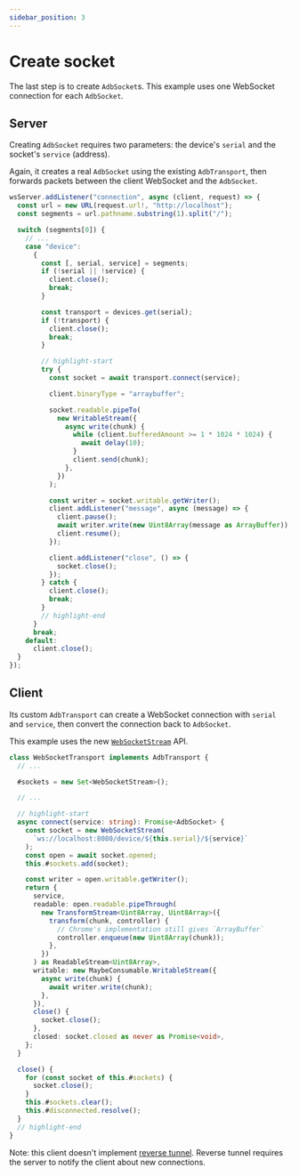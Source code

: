 ```yaml
---
sidebar_position: 3
---
```


# Create socket

The last step is to create `AdbSocket`s. This example uses one WebSocket connection for each `AdbSocket`.

## Server

Creating `AdbSocket` requires two parameters: the device's `serial` and the socket's `service` (address).

Again, it creates a real `AdbSocket` using the existing `AdbTransport`, then forwards packets between the client WebSocket and the `AdbSocket`.

```ts transpile title="server/index.ts"
wsServer.addListener("connection", async (client, request) => {
  const url = new URL(request.url!, "http://localhost");
  const segments = url.pathname.substring(1).split("/");

  switch (segments[0]) {
    // ...
    case "device":
      {
        const [, serial, service] = segments;
        if (!serial || !service) {
          client.close();
          break;
        }

        const transport = devices.get(serial);
        if (!transport) {
          client.close();
          break;
        }

        // highlight-start
        try {
          const socket = await transport.connect(service);

          client.binaryType = "arraybuffer";

          socket.readable.pipeTo(
            new WritableStream({
              async write(chunk) {
                while (client.bufferedAmount >= 1 * 1024 * 1024) {
                  await delay(10);
                }
                client.send(chunk);
              },
            })
          );

          const writer = socket.writable.getWriter();
          client.addListener("message", async (message) => {
            client.pause();
            await writer.write(new Uint8Array(message as ArrayBuffer));
            client.resume();
          });

          client.addListener("close", () => {
            socket.close();
          });
        } catch {
          client.close();
          break;
        }
        // highlight-end
      }
      break;
    default:
      client.close();
  }
});
```

## Client

Its custom `AdbTransport` can create a WebSocket connection with `serial` and `service`, then convert the connection back to `AdbSocket`.

This example uses the new [`WebSocketStream`](../../web-stream/websocket.mdx) API.

```ts transpile title="client/transport.ts"
class WebSocketTransport implements AdbTransport {
  // ...

  #sockets = new Set<WebSocketStream>();

  // ...

  // highlight-start
  async connect(service: string): Promise<AdbSocket> {
    const socket = new WebSocketStream(
      `ws://localhost:8080/device/${this.serial}/${service}`
    );
    const open = await socket.opened;
    this.#sockets.add(socket);

    const writer = open.writable.getWriter();
    return {
      service,
      readable: open.readable.pipeThrough(
        new TransformStream<Uint8Array, Uint8Array>({
          transform(chunk, controller) {
            // Chrome's implementation still gives `ArrayBuffer`
            controller.enqueue(new Uint8Array(chunk));
          },
        })
      ) as ReadableStream<Uint8Array>,
      writable: new MaybeConsumable.WritableStream({
        async write(chunk) {
          await writer.write(chunk);
        },
      }),
      close() {
        socket.close();
      },
      closed: socket.closed as never as Promise<void>,
    };
  }

  close() {
    for (const socket of this.#sockets) {
      socket.close();
    }
    this.#sockets.clear();
    this.#disconnected.resolve();
  }
  // highlight-end
}
```

Note: this client doesn't implement [reverse tunnel](../../../api/adb/reverse/index.mdx). Reverse tunnel requires the server to notify the client about new connections.
